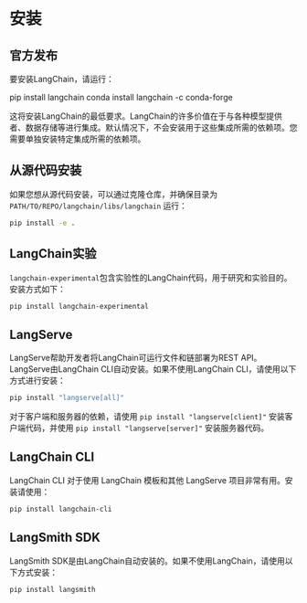 

# 安装

## 官方发布

要安装LangChain，请运行：


<Tabs>
  <TabItem value="pip" label="Pip" default>
    <CodeBlock language="bash">pip install langchain</CodeBlock>
  </TabItem>
  <TabItem value="conda" label="Conda">
    <CodeBlock language="bash">conda install langchain -c conda-forge</CodeBlock>
  </TabItem>
</Tabs>

这将安装LangChain的最低要求。LangChain的许多价值在于与各种模型提供者、数据存储等进行集成。默认情况下，不会安装用于这些集成所需的依赖项。您需要单独安装特定集成所需的依赖项。

## 从源代码安装

如果您想从源代码安装，可以通过克隆仓库，并确保目录为 `PATH/TO/REPO/langchain/libs/langchain` 运行：

```bash
pip install -e .
```

## LangChain实验

`langchain-experimental`包含实验性的LangChain代码，用于研究和实验目的。安装方式如下：

```bash
pip install langchain-experimental
```

## LangServe
LangServe帮助开发者将LangChain可运行文件和链部署为REST API。LangServe由LangChain CLI自动安装。如果不使用LangChain CLI，请使用以下方式进行安装：

```bash
pip install "langserve[all]"
```
对于客户端和服务器的依赖，请使用 `pip install "langserve[client]"` 安装客户端代码，并使用 `pip install "langserve[server]"` 安装服务器代码。

## LangChain CLI
LangChain CLI 对于使用 LangChain 模板和其他 LangServe 项目非常有用。安装请使用：

```bash
pip install langchain-cli
```

## LangSmith SDK
LangSmith SDK是由LangChain自动安装的。如果不使用LangChain，请使用以下方式安装：

```bash
pip install langsmith
```